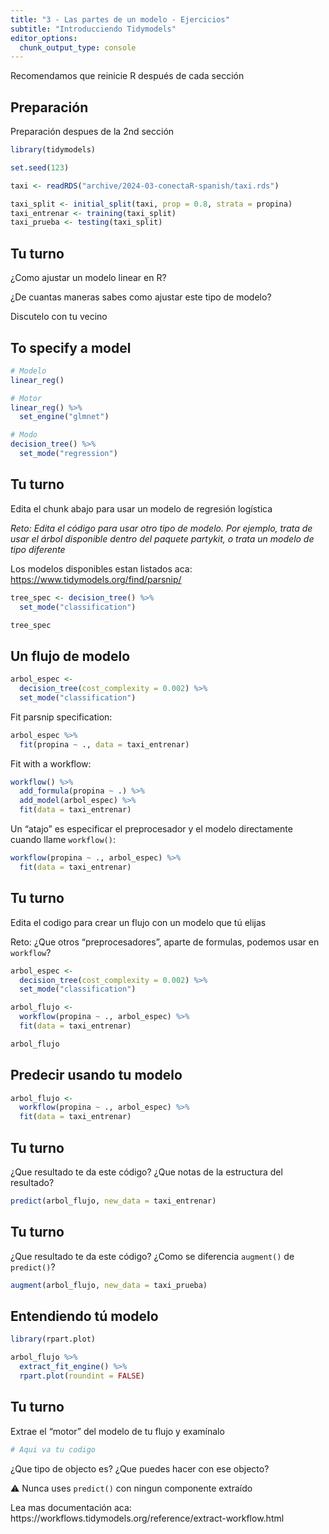 ```yaml
---
title: "3 - Las partes de un modelo - Ejercicios"
subtitle: "Introducciendo Tidymodels"
editor_options: 
  chunk_output_type: console
---
```


Recomendamos que reinicie R después de cada sección

## Preparación

Preparación despues de la 2nd sección

```r
library(tidymodels)

set.seed(123)

taxi <- readRDS("archive/2024-03-conectaR-spanish/taxi.rds")

taxi_split <- initial_split(taxi, prop = 0.8, strata = propina)
taxi_entrenar <- training(taxi_split)
taxi_prueba <- testing(taxi_split)
```

## Tu turno

¿Como ajustar un modelo linear en R?

¿De cuantas maneras sabes como ajustar este tipo de modelo?

Discutelo con tu vecino

## To specify a model

```r
# Modelo
linear_reg()

# Motor
linear_reg() %>%
  set_engine("glmnet")

# Modo 
decision_tree() %>% 
  set_mode("regression")
```

## Tu turno

Edita el chunk abajo para usar un modelo de regresión logística


*Reto: Edita el código para usar otro tipo de modelo. Por ejemplo, trata de usar
el árbol disponible dentro del paquete partykit, o trata un modelo de tipo 
diferente*

Los modelos disponibles estan listados aca: <https://www.tidymodels.org/find/parsnip/>

```r
tree_spec <- decision_tree() %>% 
  set_mode("classification")

tree_spec
```

## Un flujo de modelo

```r
arbol_espec <-
  decision_tree(cost_complexity = 0.002) %>% 
  set_mode("classification")
```

Fit parsnip specification:

```r
arbol_espec %>% 
  fit(propina ~ ., data = taxi_entrenar) 
```

Fit with a workflow:

```r
workflow() %>%
  add_formula(propina ~ .) %>%
  add_model(arbol_espec) %>%
  fit(data = taxi_entrenar) 
```

Un "atajo" es especificar el preprocesador y el modelo directamente cuando llame
`workflow()`:

```r
workflow(propina ~ ., arbol_espec) %>% 
  fit(data = taxi_entrenar) 
```

## Tu turno

Edita el codigo para crear un flujo con un modelo que tú elijas

Reto: ¿Que otros "preprocesadores", aparte de formulas, podemos usar en `workflow`?

```r
arbol_espec <-
  decision_tree(cost_complexity = 0.002) %>% 
  set_mode("classification")

arbol_flujo <-
  workflow(propina ~ ., arbol_espec) %>% 
  fit(data = taxi_entrenar) 

arbol_flujo
```

## Predecir usando tu modelo

```r
arbol_flujo <-
  workflow(propina ~ ., arbol_espec) %>% 
  fit(data = taxi_entrenar) 
```

## Tu turno

¿Que resultado te da este código? ¿Que notas de la estructura del resultado?

```r
predict(arbol_flujo, new_data = taxi_entrenar)
```

## Tu turno

¿Que resultado te da este código? ¿Como se diferencia `augment()` de `predict()`?

```r
augment(arbol_flujo, new_data = taxi_prueba)
```

## Entendiendo tú modelo

```r
library(rpart.plot)

arbol_flujo %>%
  extract_fit_engine() %>%
  rpart.plot(roundint = FALSE)
```

## Tu turno

Extrae el "motor" del modelo de tu flujo y examínalo

```r
# Aqui va tu codigo

```

¿Que tipo de objecto es? ¿Que puedes hacer con ese objecto?

⚠️ Nunca uses `predict()` con ningun componente extraído

Lea mas documentación aca:
https://workflows.tidymodels.org/reference/extract-workflow.html

